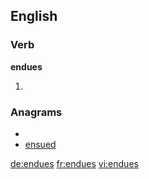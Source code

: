 ==English==

===Verb===
'''endues'''

# {{third-person singular of|[[endue]]}}

===Anagrams===
* {{alphagram|deensu}}
* [[ensued#English|ensued]]

[[de:endues]]
[[fr:endues]]
[[vi:endues]]